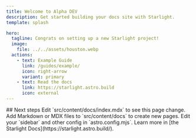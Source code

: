 ---
title: Welcome to Alpha DEV
description: Get started building your docs site with Starlight.
template: splash

hero:
  tagline: Congrats on setting up a new Starlight project!
  image:
    file: ../../assets/houston.webp
  actions:
    - text: Example Guide
      link: /guides/example/
      icon: right-arrow
      variant: primary
    - text: Read the docs  
      link: https://starlight.astro.build
      icon: external
---


<StarlightLayout title='Homepage of Docs'>
## Next steps

<CardGrid stagger >
	<Card title="Update content" icon="pencil">
		Edit `src/content/docs/index.mdx` to see this page change.
	</Card>
	<Card title="Add new content" icon="add-document">
		Add Markdown or MDX files to `src/content/docs` to create new pages.
	</Card>
	<Card title="Configure your site" icon="setting">
		Edit your `sidebar` and other config in `astro.config.mjs`.
	</Card>
	<Card title="Read the docs" icon="open-book">
		Learn more in [the Starlight Docs](https://starlight.astro.build/).
	</Card>
</CardGrid>



</StarlightLayout>
